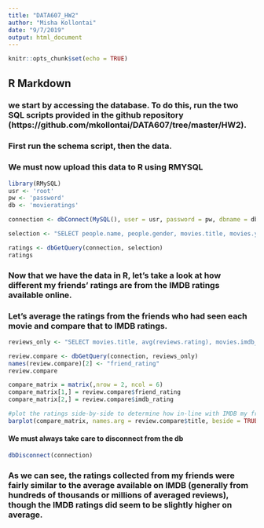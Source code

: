 ---
title: "DATA607_HW2"
author: "Misha Kollontai"
date: "9/7/2019"
output: html_document
---

```{r setup, include=FALSE}
knitr::opts_chunk$set(echo = TRUE)
```

## R Markdown

### we start by accessing the database. To do this, run the two SQL scripts provided in the github repository (https://github.com/mkollontai/DATA607/tree/master/HW2). 

### First run the schema script, then the data.

### We must now upload this data to R using RMYSQL

```{r}
library(RMySQL)
usr <- 'root'
pw <- 'password'
db <- 'movieratings'

connection <- dbConnect(MySQL(), user = usr, password = pw, dbname = db, host = "localhost")

selection <- "SELECT people.name, people.gender, movies.title, movies.year_released, reviews.rating, movies.imdb_rating FROM people INNER JOIN reviews ON people.person_id=reviews.person_id INNER JOIN movies ON movies.movie_id=reviews.movie_id ORDER BY title;"

ratings <- dbGetQuery(connection, selection)
ratings

```

### Now that we have the data in R, let's take a look at how different my friends' ratings are from the IMDB ratings available online.

### Let's average the ratings from the friends who had seen each movie and compare that to IMDB ratings.

```{r}
reviews_only <- "SELECT movies.title, avg(reviews.rating), movies.imdb_rating FROM movies INNER JOIN reviews ON movies.movie_id=reviews.movie_id GROUP BY title;"

review.compare <- dbGetQuery(connection, reviews_only)
names(review.compare)[2] <- "friend_rating"
review.compare

compare_matrix = matrix(,nrow = 2, ncol = 6)
compare_matrix[1,] = review.compare$friend_rating
compare_matrix[2,] = review.compare$imdb_rating

#plot the ratings side-by-side to determine how in-line with IMDB my friends' views are
barplot(compare_matrix, names.arg = review.compare$title, beside = TRUE, col = c("blue", "red"), legend.text = c("Friends","IMDB"), cex.names = 0.9,args.legend = list(x="bottomright"), ylim = c(0,10))
```

#### We must always take care to disconnect from the db
```{r}
dbDisconnect(connection)
```

### As we can see, the ratings collected from my friends were fairly similar to the average available on IMDB (generally from hundreds of thousands or millions of averaged reviews), though the IMDB ratings did seem to be slightly higher on average.